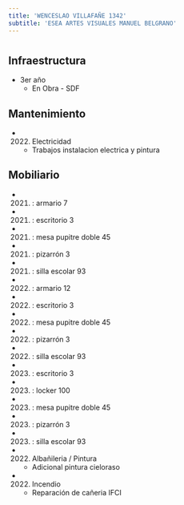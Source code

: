 ```yaml
---
title: 'WENCESLAO VILLAFAÑE 1342'
subtitle: 'ESEA ARTES VISUALES MANUEL BELGRANO'
---
```


#
## Infraestructura

* 3er año 
    + En Obra - SDF 


## Mantenimiento

*  (2022) Electricidad 
    + Trabajos instalacion electrica y pintura


## Mobiliario

*  (2021) : armario 7 

*  (2021) : escritorio 3 

*  (2021) : mesa pupitre doble 45 

*  (2021) : pizarrón 3 

*  (2021) : silla escolar 93 

*  (2022) : armario 12 

*  (2022) : escritorio 3 

*  (2022) : mesa pupitre doble 45 

*  (2022) : pizarrón 3 

*  (2022) : silla escolar 93 

*  (2023) : escritorio 3 

*  (2023) : locker 100 

*  (2023) : mesa pupitre doble 45 

*  (2023) : pizarrón 3 

*  (2023) : silla escolar 93 




*  (2022) Albañileria / Pintura 
    + Adicional pintura cieloraso

*  (2022) Incendio 
    + Reparación de cañeria  IFCI







